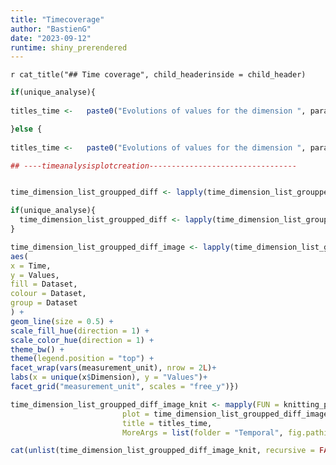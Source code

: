```yaml
---
title: "Timecoverage"
author: "BastienG"
date: "2023-09-12"
runtime: shiny_prerendered
---
```


`r cat_title("## Time coverage", child_headerinside = child_header)`


```r

if(unique_analyse){
  
titles_time <-   paste0("Evolutions of values for the dimension ", parameter_time_dimension, " for ", titre_1, " dataset ")

}else {
  
titles_time <-   paste0("Evolutions of values for the dimension ", parameter_time_dimension, " for ", titre_1, " and ",titre_2, " dataset ")}


```



```r
## ----timeanalysisplotcreation---------------------------------


time_dimension_list_groupped_diff <- lapply(time_dimension_list_groupped, function(x){x %>%dplyr::mutate(Time = as.Date(Precision))%>%  dplyr::rename(`Values dataset 1` = "value_sum_1",`Values dataset 2` = "value_sum_2")%>% pivot_longer(cols = c(`Values dataset 1`, `Values dataset 2`), names_to = "Dataset", values_to ="Values") %>%dplyr::mutate(Dataset = dplyr::case_when(Dataset == "Values dataset 1" ~ titre_1 , TRUE ~ titre_2)) %>% dplyr::distinct()})

if(unique_analyse){
  time_dimension_list_groupped_diff <- lapply(time_dimension_list_groupped_diff, function(x){x %>% filter(Values!=0)})
}

time_dimension_list_groupped_diff_image <- lapply(time_dimension_list_groupped_diff, function(x){ggplot(x) +
aes(
x = Time,
y = Values,
fill = Dataset,
colour = Dataset,
group = Dataset
) +
geom_line(size = 0.5) +
scale_fill_hue(direction = 1) +
scale_color_hue(direction = 1) +
theme_bw() +
theme(legend.position = "top") +
facet_wrap(vars(measurement_unit), nrow = 2L)+
labs(x = unique(x$Dimension), y = "Values")+
facet_grid("measurement_unit", scales = "free_y")})

```



```r

time_dimension_list_groupped_diff_image_knit <- mapply(FUN = knitting_plots_subfigures,
                         plot = time_dimension_list_groupped_diff_image,
                         title = titles_time,
                         MoreArgs = list(folder = "Temporal", fig.pathinside = fig.path))

```

```r

cat(unlist(time_dimension_list_groupped_diff_image_knit, recursive = FALSE),  sep = "\n")

```






